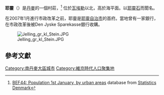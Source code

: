 {{Infobox settlement
<!--See the Table at Infobox Settlement for all fields and descriptions of usage-->
<!-- Basic info  ---------------->
| name                   =耶靈
| other_name             =
| native_name            = Jelling
| nickname               = 
| settlement_type        = <!--For Town or Village (Leave blank for the default City)-->
| motto                  =
<!-- images and maps  ----------->
| image_skyline          = Jelling Kommune.jpg
| imagesize              =
| image_caption          = 從前的耶靈市政局標誌
| image_flag             = 
| flag_size              =
| image_seal             = 
| seal_size              =
| image_shield           = 
| shield_size            =
| image_map              = 
| mapsize                = 
| map_caption            = 
| image_map1             = 
| mapsize1               = 
| map_caption1           = 
| pushpin_map            = Denmark<!-- the name of a location map as per http://en.wikipedia.org/wiki/Template:Location_map -->
| pushpin_label_position = right
| pushpin_map_caption    = 耶靈在丹麥的位置
| pushpin_mapsize        =
<!-- Location ------------------>
| coordinates_region     = DK
| subdivision_type       = 國家
| subdivision_name       = [[丹麥|丹麥]]
| subdivision_type1      = [[丹麥大區|大區]]
| subdivision_name1      = [[南丹麥大區|南丹麥大區]]
| subdivision_type2      = [[丹麥自治市|自治市]]
| subdivision_name2      = [[瓦埃勒自治市|瓦埃勒自治市]]
<!-- Politics ----------------->
| government_footnotes   =
| government_type        =
| leader_title           =
| leader_name            =
| established_title      = 建立時間
| established_date       = 636年
| established_title2     =  
| established_date2      = 
| established_title3     = 
| established_date3      = 
<!-- Area    --------------------->
| area_magnitude         = 
| unit_pref              = Imperial <!--Enter: Imperial, if Imperial (metric) is desired-->
| area_footnotes         =
| area_total_km2         = <!-- ALL fields dealing with a measurements are subject to automatic unit conversion-->
| area_land_km2          = <!--See table @ Template:Infobox Settlement for details on automatic unit conversion-->
| area_water_km2         =
| area_urban_km2         =
| area_metro_km2         =
<!-- Population   ----------------------->
| population_as_of             = 2013
| population_footnotes         =
| population_note              =
| population_total             = 3,362
| population_density_km2       =
| population_metro             =
| population_density_metro_km2 =
| population_urban             =
| population_density_urban_km2 =
<!-- General information  --------------->
| timezone       = [[歐洲中部時間|CET]]
| utc_offset     = +1
| timezone_DST   = [[歐洲中部夏時令時間|CEST]]
| utc_offset_DST = +2
| latd  = 55 | latm  = 45 | lats  = 13 | latNS  = N
| longd = 09 | longm = 24 | longs = 54 | longEW = E
| coordinates_display   = inline,title
| elevation_footnotes   = <!--for references: use<ref> </ref> tags-->
| elevation_m           = 105
| elevation_ft          =
<!-- Area/postal codes & others -------->
| postal_code_type       =  
| postal_code            = DK-7300
| area_code              =
| blank_name             =
| blank_info             =
| blank1_name            =
| blank1_info            =
| website                = [http://www.jelling.dk www.jelling.dk]
| footnotes              = 
}} 

'''耶靈'''（{{lang-da|'''Jelling'''}}）是[[丹麥|丹麥]]的一個村莊，<ref>[http://www.statistikbanken.dk/statbank5a/SelectVarVal/Define.asp?Maintable=BEF44&plANGUAGE=1 BEF44: Population 1st January, by urban areas] {{Wayback|url=http://www.statistikbanken.dk/statbank5a/SelectVarVal/Define.asp?Maintable=BEF44&plANGUAGE=1 |date=20180612141032 }} database from [[Statistics_Denmark|Statistics Denmark]]</ref> 位於[[瓦埃勒|瓦埃勒]]以北{{convert|10|km}}，高於海平面{{convert|105|m}}。以[[耶靈石|耶靈石]]而聞名。

在2007年1月進行市政改革之前，耶靈是[[耶靈自治市|耶靈自治市]]的首府。當地曾有一家銀行，在市政改革後被Den Jyske Sparekasse銀行收購。

[[Image:Jelling_gr_kl_Stein.JPG|right]]

== 參考文獻==
{{Commons category|Jelling}}
{{reflist}}

[[Category:南丹麥大區城市|Category:南丹麥大區城市]]
[[Category:維京時代人口聚集地|Category:維京時代人口聚集地]]